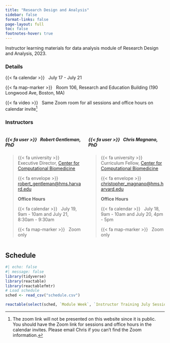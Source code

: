 ```yaml
---
title: "Research Design and Analysis"
sidebar: false
format-links: false
page-layout: full
toc: false
footnotes-hover: true
---
```


Instructor learning materials for data analysis module of Research Design and Analysis, 2023. 

### Details {.unnumbered}

{{< fa calendar >}} &nbsp; July 17 - July 21

{{< fa map-marker >}} &nbsp; Room 106, Research and Education Building (190 Longwood Ave, Boston, MA)

{{< fa video >}} &nbsp; Same Zoom room for all sessions and office hours on calendar invite[^1]

[^1]: The zoom link will not be presented on this website since it is public. You should have the Zoom link for sessions and office hours in the calendar invites. Please email Chris if you can't find the Zoom information. 

### Instructors {.unnumbered}

:::: {.columns}

::: {.column width="50%"}
##### {{< fa user >}} &nbsp; Robert Gentleman, PhD
>
>{{< fa university >}} &nbsp; Executive Director, [Center for Computational Biomedicine](https://computationalbiomed.hms.harvard.edu/)
>
> {{< fa envelope >}} &nbsp; <a href="mailto:Robert_Gentleman@hms.harvard.edu">robert_gentleman@hms.harvard.edu</a>
>
> **Office Hours**
> 
> {{< fa calendar >}} &nbsp; July 19, 9am - 10am and July 21, 8:30am - 9:30am
>
> {{< fa map-marker >}} &nbsp; Zoom only

:::

::: {.column width="50%"}
##### {{< fa user >}} &nbsp; Chris Magnano, PhD
>
> {{< fa university >}} &nbsp; Curriculum Fellow, [Center for Computational Biomedicine](https://computationalbiomed.hms.harvard.edu/)
>
> {{< fa envelope >}} &nbsp; <a href="mailto:christopher_magnano@hms.harvard.edu">christopher_magnano@hms.harvard.edu</a>
>
> **Office Hours**
>
> {{< fa calendar >}} &nbsp; July 18, 9am - 10am and July 20, 4pm - 5pm
>
> {{< fa map-marker >}} &nbsp; Zoom only

:::

:::

## Schedule

```r
#| echo: false
#| message: false
library(tidyverse)
library(reactable)
library(reactablefmtr)
# Load schedule 
sched <- read_csv("schedule.csv")

reactable(select(sched, `Module Week`, `Instructor Training July Session Date`, `Class Session Date`), theme = flatly(), sortable = FALSE)
```
